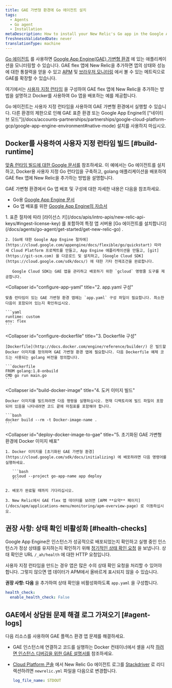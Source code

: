 ```yaml
---
title: GAE 가변형 환경에 Go 에이전트 설치
tags:
  - Agents
  - Go agent
  - Installation
metaDescription: How to install your New Relic's Go app in the Google App Engine (GAE) flexible environment.
freshnessValidatedDate: never
translationType: machine
---
```


[Go 에이전트](/docs/agents/go-agent/get-started/introduction-new-relic-go) 를 사용하면 [Google App Engine(GAE) 가변형 환경](https://cloud.google.com/appengine/docs/flexible/go/) 에 있는 애플리케이션을 모니터링할 수 있습니다. GAE flex 앱에 New Relic을 추가하면 앱의 상태와 성능에 대한 통찰력을 얻을 수 있고 [APM](/docs/apm/new-relic-apm/getting-started/introduction-new-relic-apm) 및 [브라우저 모니터링](/docs/browser/new-relic-browser/getting-started/introduction-new-relic-browser) 에서 볼 수 있는 메트릭으로 GAE를 확장할 수 있습니다.

여기에서는 [사용자 지정 런타임](https://cloud.google.com/appengine/docs/flexible/custom-runtimes/about-custom-runtimes) 을 구성하여 GAE flex 앱에 New Relic을 추가하는 방법을 설명하고 Docker를 사용하여 Go 앱을 배포하는 예를 제공합니다.

<Callout variant="important">
  Go 에이전트는 사용자 지정 런타임을 사용하여 GAE 가변형 환경에서 실행할 수 있습니다. 다른 환경의 제한으로 인해 GAE 표준 환경 또는 Google App Engine의 ["네이티브 모드"](/docs/accounts-partnerships/partnerships/google-cloud-platform-gcp/google-app-engine-environment#native-mode) 설치를 사용하지 마십시오.
</Callout>

## Docker를 사용하여 사용자 지정 런타임 빌드 [#build-runtime]

[맞춤 런타임 빌드에 대한 Google 문서를](https://cloud.google.com/appengine/docs/flexible/custom-runtimes/build) 참조하세요. 이 예에서는 Go 에이전트를 설치하고, Docker용 사용자 지정 Go 런타임을 구축하고, golang 애플리케이션을 배포하여 GAE flex 앱에 New Relic을 추가하는 방법을 설명합니다.

GAE 가변형 환경에서 Go 앱 배포 및 구성에 대한 자세한 내용은 다음을 참조하세요.

* Go용 [Google App Engine 문서](https://cloud.google.com/appengine/docs/flexible/go/)
* Go 앱 배포를 위한 [Google App Engine의 자습서](https://cloud.google.com/appengine/docs/flexible/go/tutorials)

<CollapserGroup>
  <Collapser
    id="setup-gae"
    title="1. GAE 프로젝트 설정 및 종속성 설치"
  >
    1. 표준 절차에 따라 [라이선스 키](/docs/apis/intro-apis/new-relic-api-keys/#ingest-license-key) 를 포함하여 특정 앱 서버용 [Go 에이전트를 설치합니다](/docs/agents/go-agent/get-started/get-new-relic-go) .

    2. [Go에 대한 Google App Engine 절차에](https://cloud.google.com/appengine/docs/flexible/go/quickstart) 따라 새 Cloud Platform 프로젝트를 만들고, App Engine 애플리케이션을 만들고, [git](https://git-scm.com) 을 다운로드 및 설치하고, [Google Cloud SDK](https://cloud.google.com/sdk/docs/) 에 대한 기타 전제조건을 완료합니다.

       Google Cloud SDK는 GAE 앱을 관리하고 배포하기 위한 `gcloud` 명령줄 도구를 제공합니다.
  </Collapser>

  <Collapser
    id="configure-app-yaml"
    title="2. app.yaml 구성"
  >
    맞춤 런타임이 있는 GAE 가변형 환경 앱에는 `app.yaml` 구성 파일이 필요합니다. 최소한 다음이 포함되어 있는지 확인하십시오.

    ```yaml
    runtime: custom
    env: flex
    ```
  </Collapser>

  <Collapser
    id="configure-dockerfile"
    title="3. Dockerfile 구성"
  >
    [Dockerfile](http://docs.docker.com/engine/reference/builder/) 은 빌드할 Docker 이미지를 정의하며 GAE 가변형 환경 앱에 필요합니다. 다음 Dockerfile 예제 코드는 사용되는 golang 버전을 정의합니다.

    ```dockerfile
    FROM golang:1.8-onbuild
    CMD go run main.go
    ```
  </Collapser>

  <Collapser
    id="build-docker-image"
    title="4. 도커 이미지 빌드"
  >
    Docker 이미지를 빌드하려면 다음 명령을 실행하십시오. 현재 디렉토리에 빌드 파일이 포함되어 있음을 나타내려면 코드 끝에 마침표를 포함해야 합니다.

    ```bash
    docker build --rm -t Docker-image-name .
    ```
  </Collapser>

  <Collapser
    id="deploy-docker-image-to-gae"
    title="5. 초기화된 GAE 가변형 환경에 Docker 이미지 배포"
  >
    1. Docker 이미지를 [초기화된 GAE 가변형 환경](https://cloud.google.com/sdk/docs/initializing) 에 배포하려면 다음 명령어를 실행하세요.

       ```bash
       gcloud --project go-app-name app deploy
       ```

    2. 배포가 완료될 때까지 기다리십시오.

    3. New Relic에서 GAE flex 앱 데이터를 보려면 [APM **요약** 페이지](/docs/apm/applications-menu/monitoring/apm-overview-page) 로 이동하십시오.
  </Collapser>
</CollapserGroup>

<InstallFeedback/>

## 권장 사항: 상태 확인 비활성화 [#health-checks]

Google App Engine은 인스턴스가 성공적으로 배포되었는지 확인하고 실행 중인 인스턴스가 정상 상태를 유지하는지 확인하기 위해 [정기적인 상태 확인 요청](https://cloud.google.com/appengine/docs/flexible/go/configuring-your-app-with-app-yaml#health_checks) 을 보냅니다. 상태 확인은 URL `/_ah/health` 에 대한 HTTP 요청입니다.

사용자 지정 런타임을 만드는 경우 앱은 많은 수의 상태 확인 요청을 처리할 수 있어야 합니다. 그렇지 않으면 앱 데이터가 APM에서 올바르게 표시되지 않을 수 있습니다.

**권장 사항: 다음** 을 추가하여 상태 확인을 비활성화하도록 `app.yaml` 을 구성합니다.

```yaml
health_check:
  enable_health_check: False
```

## GAE에서 상담원 문제 해결 로그 가져오기 [#agent-logs]

다음 리소스를 사용하여 GAE 플렉스 환경 앱 문제를 해결하세요.

* GAE 인스턴스에 연결하고 코드를 실행하는 Docker 컨테이너에서 셸을 시작 [하려면 인스턴스 디버깅을 위한 GAE 설명서를](https://cloud.google.com/appengine/docs/flexible/go/debugging-an-instance) 참조하세요.

* [Cloud Platform 콘솔](https://cloud.google.com/compute/docs/console) 에서 New Relic Go 에이전트 로그를 [Stackdriver](http://cloud.google.com/logging/docs/view/logs_viewer_v2) 로 리디렉션하려면 `newrelic.yml` 파일을 다음으로 변경합니다.

  ```yaml
  log_file_name: STDOUT
  ```